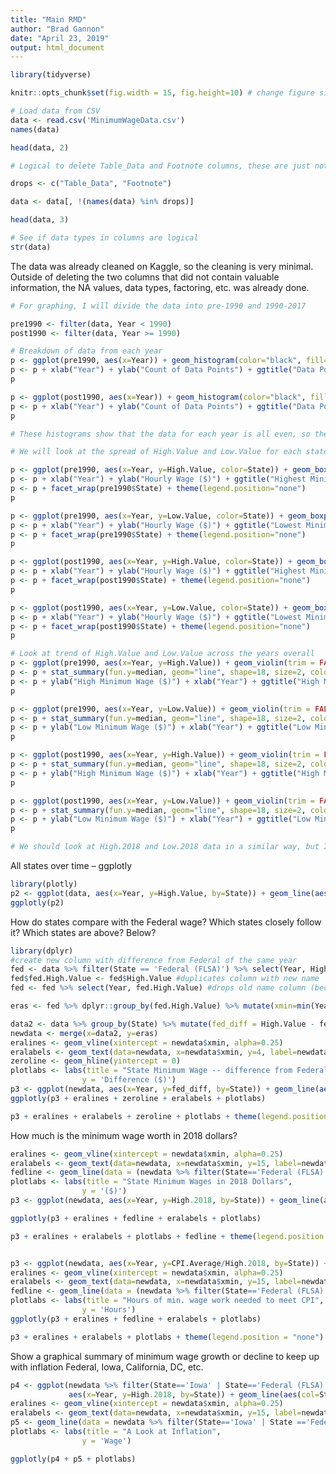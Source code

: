 ```yaml
---
title: "Main RMD"
author: "Brad Gannon"
date: "April 23, 2019"
output: html_document
---
```


```r
library(tidyverse)

knitr::opts_chunk$set(fig.width = 15, fig.height=10) # change figure size in Rmd/HTML

# Load data from CSV
data <- read.csv('MinimumWageData.csv')
names(data)

head(data, 2)

# Logical to delete Table_Data and Footnote columns, these are just notes and not useful

drops <- c("Table_Data", "Footnote")

data <- data[, !(names(data) %in% drops)]

head(data, 3)
```

```r
# See if data types in columns are logical
str(data)

```

The data was already cleaned on Kaggle, so the cleaning is very minimal. Outside of deleting the two columns that did not contain valuable information, the NA values, data types, factoring, etc. was already done.

```r
# For graphing, I will divide the data into pre-1990 and 1990-2017

pre1990 <- filter(data, Year < 1990)
post1990 <- filter(data, Year >= 1990)

# Breakdown of data from each year
p <- ggplot(pre1990, aes(x=Year)) + geom_histogram(color="black", fill="white", binwidth=1)
p <- p + xlab("Year") + ylab("Count of Data Points") + ggtitle("Data Points by Year (Pre-1990)")
p

p <- ggplot(post1990, aes(x=Year)) + geom_histogram(color="black", fill="gray", binwidth=1)
p <- p + xlab("Year") + ylab("Count of Data Points") + ggtitle("Data Points by Year (Post-1990)")
p

# These histograms show that the data for each year is all even, so the comparisons should be fairly accurate

# We will look at the spread of High.Value and Low.Value for each state by year

p <- ggplot(pre1990, aes(x=Year, y=High.Value, color=State)) + geom_boxplot(outlier.color="red", outlier.shape=8, outlier.size=2)
p <- p + xlab("Year") + ylab("Hourly Wage ($)") + ggtitle("Highest Minimum Wage Across US States pre-1990")
p <- p + facet_wrap(pre1990$State) + theme(legend.position="none")
p

p <- ggplot(pre1990, aes(x=Year, y=Low.Value, color=State)) + geom_boxplot(outlier.color="red", outlier.shape=8, outlier.size=2)
p <- p + xlab("Year") + ylab("Hourly Wage ($)") + ggtitle("Lowest Minimum Wage Across US States pre-1990")
p <- p + facet_wrap(pre1990$State) + theme(legend.position="none")
p

p <- ggplot(post1990, aes(x=Year, y=High.Value, color=State)) + geom_boxplot(outlier.color="red", outlier.shape=8, outlier.size=2)
p <- p + xlab("Year") + ylab("Hourly Wage ($)") + ggtitle("Highest Minimum Wage Across US States post-1990")
p <- p + facet_wrap(post1990$State) + theme(legend.position="none")
p

p <- ggplot(post1990, aes(x=Year, y=Low.Value, color=State)) + geom_boxplot(outlier.color="red", outlier.shape=8, outlier.size=2)
p <- p + xlab("Year") + ylab("Hourly Wage ($)") + ggtitle("Lowest Minimum Wage Across US States post-1990")
p <- p + facet_wrap(post1990$State) + theme(legend.position="none")
p
```

```r
# Look at trend of High.Value and Low.Value across the years overall
p <- ggplot(pre1990, aes(x=Year, y=High.Value)) + geom_violin(trim = FALSE)
p <- p + stat_summary(fun.y=median, geom="line", shape=18, size=2, color="red")
p <- p + ylab("High Minimum Wage ($)") + xlab("Year") + ggtitle("High Minimum Wage Trend pre-1990")
p

p <- ggplot(pre1990, aes(x=Year, y=Low.Value)) + geom_violin(trim = FALSE)
p <- p + stat_summary(fun.y=median, geom="line", shape=18, size=2, color="blue")
p <- p + ylab("Low Minimum Wage ($)") + xlab("Year") + ggtitle("Low Minimum Wage Trend pre-1990")
p

p <- ggplot(post1990, aes(x=Year, y=High.Value)) + geom_violin(trim = FALSE)
p <- p + stat_summary(fun.y=median, geom="line", shape=18, size=2, color="green")
p <- p + ylab("High Minimum Wage ($)") + xlab("Year") + ggtitle("High Minimum Wage Trend post-1990")
p

p <- ggplot(post1990, aes(x=Year, y=Low.Value)) + geom_violin(trim = FALSE)
p <- p + stat_summary(fun.y=median, geom="line", shape=18, size=2, color="purple")
p <- p + ylab("Low Minimum Wage ($)") + xlab("Year") + ggtitle("Low Minimum Wage Trend post-1990")
p
```

```r
# We should look at High.2018 and Low.2018 data in a similar way, but I left off here because it is almost midnight

```

All states over time -- ggplotly
```r
library(plotly)
p2 <- ggplot(data, aes(x=Year, y=High.Value, by=State)) + geom_line(aes(col=State)) 
ggplotly(p2)
```


How do states compare with the Federal wage? Which states closely follow it? Which states are above? Below?
```r
library(dplyr)
#create new column with difference from Federal of the same year
fed <- data %>% filter(State == 'Federal (FLSA)') %>% select(Year, High.Value)  #just Fed data
fed$fed.High.Value <- fed$High.Value #duplicates column with new name
fed <- fed %>% select(Year, fed.High.Value) #drops old name column (because I couldn't figure out an easier way)

eras <- fed %>% dplyr::group_by(fed.High.Value) %>% mutate(xmin=min(Year), xmax=max(Year)) #adds col for first and last year 

data2 <- data %>% group_by(State) %>% mutate(fed_diff = High.Value - fed$fed.High.Value)
newdata <- merge(x=data2, y=eras)
eralines <- geom_vline(xintercept = newdata$xmin, alpha=0.25)
eralabels <- geom_text(data=newdata, x=newdata$xmin, y=4, label=newdata$fed.High.Value, angle=90, size=3, hjust=0.2)
zeroline <- geom_hline(yintercept = 0)
plotlabs <- labs(title = "State Minimum Wage -- difference from Federal minimum wage",
                y = 'Difference ($)')
p3 <- ggplot(newdata, aes(x=Year, y=fed_diff, by=State)) + geom_line(aes(col=State))
ggplotly(p3 + eralines + zeroline + eralabels + plotlabs)

p3 + eralines + eralabels + zeroline + plotlabs + theme(legend.position = "none")

```

How much is the minimum wage worth in 2018 dollars? 
```r
eralines <- geom_vline(xintercept = newdata$xmin, alpha=0.25)
eralabels <- geom_text(data=newdata, x=newdata$xmin, y=15, label=newdata$fed.High.Value, angle=90, size=3, hjust=0.3)
fedline <- geom_line(data = (newdata %>% filter(State=='Federal (FLSA)')), col="black", size=1.2)
plotlabs <- labs(title = "State Minimum Wages in 2018 Dollars",
                y = '($)')
p3 <- ggplot(newdata, aes(x=Year, y=High.2018, by=State)) + geom_line(aes(col=State))

ggplotly(p3 + eralines + fedline + eralabels + plotlabs)

p3 + eralines + eralabels + plotlabs + fedline + theme(legend.position = "none")



```

```r
p3 <- ggplot(newdata, aes(x=Year, y=CPI.Average/High.2018, by=State)) + geom_line(aes(col=State))
eralines <- geom_vline(xintercept = newdata$xmin, alpha=0.25)
eralabels <- geom_text(data=newdata, x=newdata$xmin, y=15, label=newdata$fed.High.Value, angle=90, size=3, hjust=0.3)
fedline <- geom_line(data = (newdata %>% filter(State=='Federal (FLSA)')), col="black", size=1.2)
plotlabs <- labs(title = "Hours of min. wage work needed to meet CPI",
                y = 'Hours')
ggplotly(p3 + eralines + fedline + eralabels + plotlabs)

p3 + eralines + eralabels + plotlabs + theme(legend.position = "none")
```

Show a graphical summary of minimum wage growth or decline to keep up with inflation 
Federal, Iowa, California, DC, etc.
```r
p4 <- ggplot(newdata %>% filter(State=='Iowa' | State=='Federal (FLSA)') %>% filter(Year >1990),
             aes(x=Year, y=High.2018, by=State)) + geom_line(aes(col=State))
eralines <- geom_vline(xintercept = newdata$xmin, alpha=0.25)
eralabels <- geom_text(data=newdata, x=newdata$xmin, y=15, label=newdata$fed.High.Value, angle=90, size=3, hjust=0.3)
p5 <- geom_line(data = newdata %>% filter(State=='Iowa' | State =='Federal (FLSA)')  %>% filter(Year>1990), aes(x=Year, y=High.Value, col=State), alpha=0.5)
plotlabs <- labs(title = "A Look at Inflation",
                y = 'Wage')

ggplotly(p4 + p5 + plotlabs)
```

